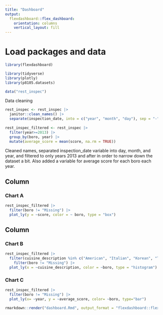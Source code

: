 ```yaml
---
title: "Dashboard"
output: 
  flexdashboard::flex_dashboard:
    orientation: columns
    vertical_layout: fill
---
```


# Load packages and data

```r
library(flexdashboard)

library(tidyverse)
library(plotly)
library(p8105.datasets)

data("rest_inspec")

```

Data cleaning

```r
rest_inspec <- rest_inspec |>
  janitor::clean_names() |>
  separate(inspection_date, into = c("year", "month", "day"), sep = "-")
  
rest_inspec_filtered <- rest_inspec |>
  filter(year>=2013) |>
  group_by(boro, year) |>
  mutate(average_score = mean(score, na.rm = TRUE))


```

Cleaned names, separated inspection_date variable into day, month, and year, and filtered to only years 2013 and after in order to narrow down the dataset a bit. Also added a variable for average score for each boro each year.

Column {data-width=650}
-----------------------------------------------------------------------

### Chart A

```r
rest_inspec_filtered |>
  filter(boro != "Missing") |>
  plot_ly(y = ~score, color = ~ boro, type = "box")
```

Column {data-width=350}
-----------------------------------------------------------------------

### Chart B

```r
rest_inspec_filtered |>
  filter(cuisine_description %in% c("American", "Italian", "Korean", "Thai", "Chinese", "Seafood", "Portuguese", "Mediterranean", "Sandwiches", "Spanish", "African", "Irish", "Mexican", "Delicatessen")) |>
    filter(boro != "Missing") |>
  plot_ly(x = ~cuisine_description, color = ~boro, type = "histogram")


```

### Chart C

```r
rest_inspec_filtered |>
  filter(boro != "Missing") |>
  plot_ly(x= ~year, y = ~average_score, color= ~boro, type="bar")
```

```r
rmarkdown::render("dashboard.Rmd", output_format = "flexdashboard::flex_dashboard")
```


